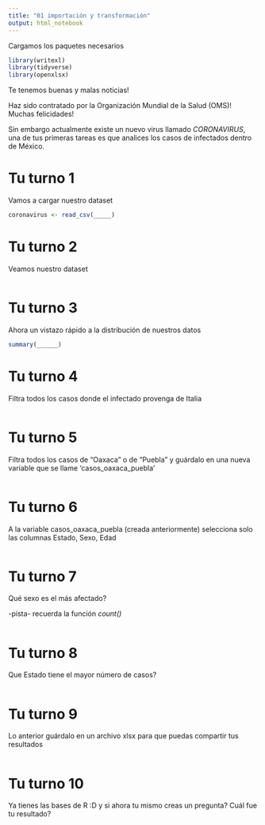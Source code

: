 ```yaml
---
title: "01 importación y transformación"
output: html_notebook
---
```





Cargamos los paquetes necesarios

```r
library(writexl) 
library(tidyverse)
library(openxlsx)
```



Te tenemos buenas y malas noticias!

Haz sido contratado por la Organización Mundial de la Salud (OMS)! Muchas felicidades!

Sin embargo actualmente existe un nuevo virus llamado *CORONAVIRUS*, una de tus 
primeras tareas es que analices los casos de infectados dentro de México.





# Tu turno 1

Vamos a cargar nuestro dataset

```r

coronavirus <- read_csv(_____)

```


# Tu turno 2

Veamos nuestro dataset


```r



```


# Tu turno 3

Ahora un vistazo rápido a la distribución de nuestros datos

```r

summary(______)

```

# Tu turno 4

Filtra todos los casos donde el infectado provenga de Italia

```r


```

# Tu turno 5

Filtra todos los casos de "Oaxaca" o de "Puebla" y guárdalo en una nueva variable 
que se llame 'casos_oaxaca_puebla'

```r


```

# Tu turno 6

A la variable casos_oaxaca_puebla (creada anteriormente) selecciona solo las
columnas Estado, Sexo, Edad

```r


```


# Tu turno 7

Qué sexo es el más afectado?

-pista- recuerda la función *count()*

```r


```

# Tu turno 8

Que Estado tiene el mayor número de casos?

```r


```


# Tu turno 9

Lo anterior guárdalo en un archivo xlsx para que puedas compartir tus resultados


```r

```

# Tu turno 10

Ya tienes las bases de R :D y si ahora tu mismo creas un pregunta?
Cuál fue tu resultado?

```r

```


